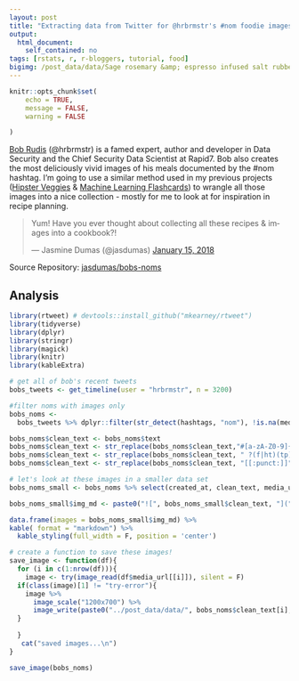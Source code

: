 ```yaml
---
layout: post
title: "Extracting data from Twitter for @hrbrmstr's #nom foodie images"
output: 
  html_document: 
    self_contained: no
tags: [rstats, r, r-bloggers, tutorial, food]
bigimg: /post_data/data/Sage rosemary &amp; espresso infused salt rubbed roast lamb. Goose fat roasted potatoes _almost _ done .jpg
---
```




```r
knitr::opts_chunk$set(
	echo = TRUE,
	message = FALSE,
	warning = FALSE

)
```

[Bob Rudis](https://rud.is/) (@hrbrmstr) is a famed expert, author and developer in Data Security and the Chief Security Data Scientist at Rapid7. Bob also creates the most deliciously vivid images of his meals documented by the #nom hashtag. I'm going to use a similar method used in my previous projects ([Hipster Veggies](https://github.com/jasdumas/hipster-veggies) & [Machine Learning Flashcards](https://jasdumas.github.io/2017-05-02-twitter-ml-flashcards/)) to wrangle all those images into a nice collection - mostly for me to look at for inspiration in recipe planning.

<blockquote class="twitter-tweet" data-lang="en"><p lang="en" dir="ltr">Yum! Have you ever thought about collecting all these recipes &amp; images into a cookbook?!</p>&mdash; Jasmine Dumas (@jasdumas) <a href="https://twitter.com/jasdumas/status/952971103990898689?ref_src=twsrc%5Etfw">January 15, 2018</a></blockquote>
<script async src="https://platform.twitter.com/widgets.js" charset="utf-8"></script>

Source Repository: [jasdumas/bobs-noms](https://github.com/jasdumas/bobs-noms)

## Analysis

```r
library(rtweet) # devtools::install_github("mkearney/rtweet")
library(tidyverse)
library(dplyr)
library(stringr)
library(magick)
library(knitr)
library(kableExtra)
```


```r
# get all of bob's recent tweets
bobs_tweets <- get_timeline(user = "hrbrmstr", n = 3200)

#filter noms with images only
bobs_noms <- 
  bobs_tweets %>% dplyr::filter(str_detect(hashtags, "nom"), !is.na(media_url))
```


```r
bobs_noms$clean_text <- bobs_noms$text
bobs_noms$clean_text <- str_replace(bobs_noms$clean_text,"#[a-zA-Z0-9]{1,}", "") # remove the hashtag
bobs_noms$clean_text <- str_replace(bobs_noms$clean_text, " ?(f|ht)(tp)(s?)(://)(.*)[.|/](.*)", "") # remove the url link
bobs_noms$clean_text <- str_replace(bobs_noms$clean_text, "[[:punct:]]", "") # remove punctuation
```


```r
# let's look at these images in a smaller data set
bobs_noms_small <- bobs_noms %>% select(created_at, clean_text, media_url)

bobs_noms_small$img_md <- paste0("![", bobs_noms_small$clean_text, "](", bobs_noms_small$media_url, ")")
```

```r
data.frame(images = bobs_noms_small$img_md) %>% 
kable( format = "markdown") %>%
  kable_styling(full_width = F, position = 'center') 
```

```r
# create a function to save these images!
save_image <- function(df){
  for (i in c(1:nrow(df))){
    image <- try(image_read(df$media_url[[i]]), silent = F)
  if(class(image)[1] != "try-error"){
    image %>%
      image_scale("1200x700") %>%
      image_write(paste0("../post_data/data/", bobs_noms$clean_text[i],".jpg"))
  }
 
  }
   cat("saved images...\n")
}

save_image(bobs_noms)
```